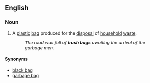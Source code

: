 ==English==

===Noun===
{{en-noun|sg=[[trash]] [[bag]]}}

# {{US}} A [[plastic]] [[bag]] produced for the [[disposal]] of [[household]] [[waste]].
#: ''The road was full of '''trash bags''' awaiting the arrival of the garbage men.''

====Synonyms====
* [[black bag]]
* [[garbage bag]]